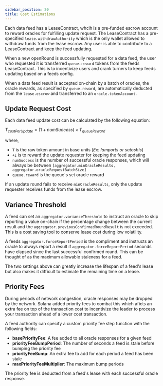 ```yaml
---
sidebar_position: 20
title: Cost Estimations
---
```



Each data feed has a LeaseContract, whcih is a pre-funded escrow account to
reward oracles for fulfilling update request. The LeaseContract has a
pre-specified `lease.withdrawAuthority` which is the only wallet allowed to
withdraw funds from the lease escrow. Any user is able to contribute to a
LeaseContract and keep the feed updating.

When a new openRound is successfully requested for a data feed, the user who
requested it is transferred `queue.reward` tokens from the feeds LeaseContract.
This is to incentivize users and crank turners to keep feeds updating based on a
feeds config.

When a data feed result is accepted on-chain by a batch of oracles, the oracle
rewards, as specified by `queue.reward`, are automatically deducted from the
`lease.escrow` and transferred to an `oracle.tokenAccount`.

## Update Request Cost

Each data feed update cost can be calculated by the following equation:

$T_{costPerUpdate}=(1 + numSuccess) × T_{queueReward}$

where,

- `T` is the raw token amount in base units (_Ex: lamports or satoshis_)
- _`+1`_ is to reward the update requester for keeping the feed updating
- `numSuccess` is the number of successful oracle responses, which will always
  be between `[aggregator.minOracleResults, aggregator.oracleRequestBatchSize]`
- `queue.reward` is the queue's set oracle reward

If an update round fails to receive `minOracleResults`, only the update
requester receives funds from the lease escrow.

## Variance Threshold

A feed can set an `aggregator.varianceThreshold` to instruct an oracle to skip
reporting a value on-chain if the percentage change between the current result
and the `aggregator.previousConfirmedRoundResult` is not exceeded. This is a
cost saving tool to conserve lease cost during low volatility.

A feeds `aggregator.forceReportPeriod` is the compliment and instructs an oracle
to always report a result if `aggregator.forceReportPeriod` seconds have elapsed
since the last successful confirmed round. This can be thought of as the maximum
allowable staleness for a feed.

The two settings above can greatly increase the lifespan of a feed's lease but
also makes it difficult to estimate the remaining time on a lease.

## Priority Fees

<ChainNote
  chain="solana"
  note="Currently, only Solana supports priority fees."
/>

During periods of network congestion, oracle responses may be dropped by the
network. Solana added priority fees to combat this which aficts an extra fee on
top of the transaction cost to incentivize the leader to process your
transaction ahead of a lower cost transaction.

A feed authority can specify a custom priority fee step function with the
following fields:

- **basePriorityFee**: A fee added to all oracle responses for a given feed
- **priorityFeeBumpPeriod**: The number of seconds a feed is stale before
  bumping the priority fee
- **priorityFeeBump**: An extra fee to add for each period a feed has been stale
- **maxPriorityFeeMultiplier**: The maximum bump periods

The priority fee is deducted from a feed's lease with each successful oracle
response.
